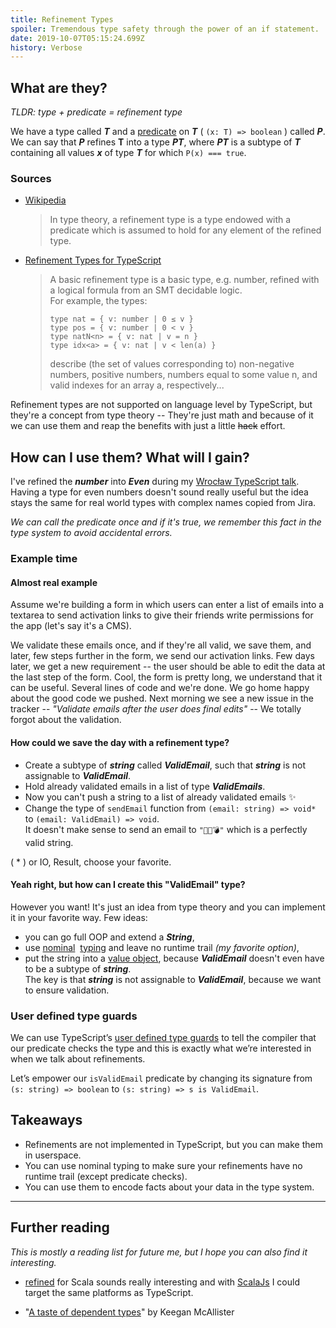 ```yaml
---
title: Refinement Types
spoiler: Tremendous type safety through the power of an if statement.
date: 2019-10-07T05:15:24.699Z
history: Verbose
---
```


## What are they?

_TLDR: type + predicate = refinement type_

We have a type called _**T**_ and a
[predicate](<https://en.wikipedia.org/wiki/Predicate_(mathematical_logic)>) on
_**T**_ ( `(x: T) => boolean` ) called _**P**_. \
We can say that _**P**_ refines **T** into a type _**PT**_, where _**PT**_ is a subtype
of _**T**_ containing all values _**x**_ of type _**T**_ for which `P(x) === true`.

### Sources

- [Wikipedia](https://en.wikipedia.org/wiki/Refinement_type)

  > In type theory, a refinement type is a type endowed with a predicate which
  > is assumed to hold for any element of the refined type.

- [Refinement Types for TypeScript](https://goto.ucsd.edu/~pvekris/docs/pldi16.pdf)

  > A basic refinement type is a basic type, e.g. number, refined with a logical
  > formula from an SMT decidable logic.\
  > For example, the types:
  >
  > ```
  > type nat = { v: number | 0 ≤ v }
  > type pos = { v: number | 0 < v }
  > type natN<n> = { v: nat | v = n }
  > type idx<a> = { v: nat | v < len(a) }
  > ```
  >
  > describe (the set of values corresponding to) non-negative numbers, positive
  > numbers, numbers equal to some value n, and valid indexes for an array a,
  > respectively...

Refinement types are not supported on language level by TypeScript, but they're
a concept from type theory -- They're just math and because of it we can use
them and reap the benefits with just a little ~~hack~~ effort.

## How can I use them? What will I gain?

I've refined the **_number_** into **_Even_** during my
[Wrocław TypeScript talk](https://github.com/hasparus/refinement-types-in-typescript).\
Having a type for even numbers doesn't sound really useful but the idea stays the
same for real world types with complex names copied from Jira.

_We can call the predicate once and if it's true, we remember this fact in the
type system to avoid accidental errors._

### Example time

#### Almost real example

Assume we're building a form in which users can enter a list of emails into a
textarea to send activation links to give their friends write permissions for
the app (let's say it's a CMS).

We validate these emails once, and if they're all valid, we save them, and
later, few steps further in the form, we send our activation links. Few days
later, we get a new requirement -- the user should be able to edit the data at
the last step of the form. Cool, the form is pretty long, we understand that it
can be useful. Several lines of code and we're done. We go home happy about the
good code we pushed. Next morning we see a new issue in the tracker --
_"Validate emails after the user does final edits"_ -- We totally forgot about
the validation.

#### How could we save the day with a refinement type?

- Create a subtype of **_string_** called **_ValidEmail_**, such that
  **_string_** is not assignable to **_ValidEmail_**.
- Hold already validated emails in a list of type **_ValidEmails_**.
- Now you can't push a string to a list of already validated emails ✨
- Change the type of `sendEmail` function from `(email: string) => void*` to
  `(email: ValidEmail) => void`. \
  It doesn't make sense to send an email to `"🦄🐵💣"` which is a perfectly valid
  string.

( \* ) or IO, Result, choose your favorite.

#### Yeah right, but how can I create this "ValidEmail" type?

However you want! It's just an idea from type theory and you can implement it in
your favorite way. Few ideas:

- you can go full OOP and extend a **_String_**,
- use [nominal](https://github.com/hasparus/nom-ts)&nbsp;
  [typing](https://michalzalecki.com/nominal-typing-in-typescript/#approach-4-intersection-types-and-brands)
  and leave no runtime trail _(my favorite option)_,
- put the string into a
  [value object](https://en.wikipedia.org/wiki/Value_object), because
  **_ValidEmail_** doesn't even have to be a subtype of **_string_**. \
  The key is that **_string_** is not assignable to **_ValidEmail_**, because we
  want to ensure validation.

### User defined type guards

We can use TypeScript’s
[user defined type guards](https://www.typescriptlang.org/docs/handbook/advanced-types.html#using-type-predicates)
to tell the compiler that our predicate checks the type and this is exactly what
we’re interested in when we talk about refinements.

Let’s empower our `isValidEmail` predicate by changing its signature from
`(s: string) => boolean` to `(s: string) => s is ValidEmail`.

## Takeaways

- Refinements are not implemented in TypeScript, but you can make them in
  userspace.
- You can use nominal typing to make sure your refinements have no runtime trail
  (except predicate checks).
- You can use them to encode facts about your data in the type system.

---

## Further reading

_This is mostly a reading list for future me, but I hope you can also find it
interesting._

- [refined](https://github.com/fthomas/refined) for Scala sounds really
  interesting and with [ScalaJs](https://www.scala-js.org/) I could target the
  same platforms as TypeScript.

- "[A taste of dependent types](http://kmcallister.github.io/talks/rust/2015-dependent-types/slides.html)"
  by Keegan McAllister
